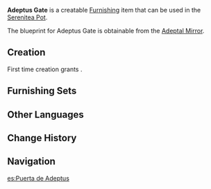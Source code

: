 {{Furnishing Infobox
|id             = 371201
|image          = Item Adeptus Gate.png
|description    = A building that was known of old as the "Adeptus Gate," and which is often placed at the entrance to cities and towns. Though it does not actually block anything, it does serve to deter monsters nonetheless.<br />It is said that the very first Adeptus Gates were set up by [[Morax|Rex Lapis]] himself with the combined power of the various [[adepti]], with the three-layered roof representing the "illumination" of the adepti.<br />The people [[Liyue]] mostly hold firmly to such beliefs, save for a [[Zhongli|certain consultant]] from [[Wangsheng Funeral Parlor]], who will insist that it was the [[Millelith]] guarding the gate who truly struck fear into the monsters' hearts.
|category       = Courtyard
|subcategory    = Courtyard Wall
|rarity         = 4
|adeptal_energy = 90
|load           = 95
|reduced_load   = 71
|blueprint      = Adeptal Mirror
|adeptal mirror = 3
|source1        = 
|source2        = 
|source3        = 
|source4        = 
|source5        = 
}}
'''Adeptus Gate''' is a creatable [[Furnishing]] item that can be used in the [[Serenitea Pot]].

The blueprint for Adeptus Gate is obtainable from the [[Adeptal Mirror]].

==Creation==
First time creation grants {{Item|Trust|24|x=90}}.
{{Recipe
|type = Creation
|time = 16h
|Pine Wood = 8
|Sandbearer Wood = 8
|White Iron Chunk = 8
|sort = Pine Wood,Sandbearer Wood,White Iron Chunk
}}

==Furnishing Sets==
{{Craft Usage}}

==Other Languages==
{{Other Languages
|en      = Adeptus Gate
|zhs     = 三眼守仙牌
|zhs_rm  = Sān Yǎn Shǒu Xiān Pái
|zht     = 三眼守仙牌
|zht_rm  = Sān Yǎn Shǒu Xiān Pái
|zh_tl   = Three-Eyed Adeptus Tablet
|ja      = 三眼の仙牌
|ja_rm   = Sangan no Senpai{{Assumed}}
|ja_tl   = Three-Eyed Adeptus Tile
|ko      = 삼안의 선패
|ko_rm   = Sam'an-ui Seonpae
|ko_tl   = Three-Eyed Adeptus Tablet
|es      = Puerta de Adeptus
|es_tl   = Adeptus' Gate
|fr      = Portail des Adeptes
|fr_tl   = Portal of Adepti
|ru      = Врата Адепта
|ru_tl   = Adeptus' Gate
|th      = ศิลาเซียนคุ้มกันสามตา
|th_rm   = Sila Sian Khumkan Samta
|th_tl   = Three-Eyed Adeptus Guard Stone
|vi      = Tam Nhãn Thủ {{tt|Tiên|仙}} {{tt|Bài|牌}}
|vi_tl   = 
|de      = Adeptentor
|de_tl   = Adeptus' Gate
|id      = Gerbang Adeptus
|id_tl   = Adeptus Gate
|pt      = Portão do Adeptus
|pt_tl   = Adeptus' Gate
}}

==Change History==
{{Change History|1.5}}

==Navigation==
{{Furnishing Navbox/Exterior|Courtyard}}

[[es:Puerta de Adeptus]]